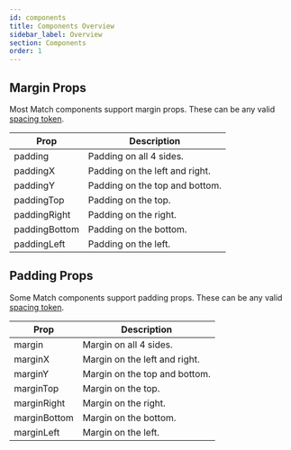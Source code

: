 ```yaml
---
id: components
title: Components Overview
sidebar_label: Overview
section: Components
order: 1
---
```


## Margin Props

Most Match components support margin props. These can be any valid [spacing token](/design-tokens/tokens-list/#space).

| Prop          | Description                    |
| ------------- | ------------------------------ |
| padding       | Padding on all 4 sides.        |
| paddingX      | Padding on the left and right. |
| paddingY      | Padding on the top and bottom. |
| paddingTop    | Padding on the top.            |
| paddingRight  | Padding on the right.          |
| paddingBottom | Padding on the bottom.         |
| paddingLeft   | Padding on the left.           |

## Padding Props

Some Match components support padding props. These can be any valid [spacing token](/design-tokens/tokens-list/#space).

| Prop         | Description                   |
| ------------ | ----------------------------- |
| margin       | Margin on all 4 sides.        |
| marginX      | Margin on the left and right. |
| marginY      | Margin on the top and bottom. |
| marginTop    | Margin on the top.            |
| marginRight  | Margin on the right.          |
| marginBottom | Margin on the bottom.         |
| marginLeft   | Margin on the left.           |
